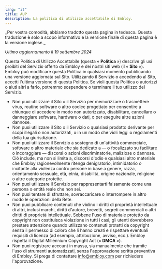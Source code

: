 ```yaml
---
lang: "it"
title: AUP
description: La politica di utilizzo accettabile di Embloy.
---
```


<Callout>
_Per vostra comodità, abbiamo tradotto questa pagina in tedesco. Questa traduzione è solo a scopo informativo e la versione finale di questa pagina è la versione inglese._
</Callout>

_Ultimo aggiornamento il 19 settembre 2024_

Questa Politica di Utilizzo Accettabile (questa « **Politica** ») descrive gli usi proibiti del Servizio offerto da Embloy e dei nostri siti web (il « **Sito** »). Embloy può modificare questa Politica in qualsiasi momento pubblicando una versione aggiornata sul Sito. Utilizzando il Servizio o accedendo al Sito, accetti l'ultima versione di questa Politica. Se violi questa Politica o autorizzi o aiuti altri a farlo, potremmo sospendere o terminare il tuo utilizzo del Servizio.

- Non puoi utilizzare il Sito o il Servizio per memorizzare o trasmettere virus, routine software o altro codice progettato per consentire a chiunque di accedere in modo non autorizzato, disabilitare, cancellare o danneggiare software, hardware o dati, o per eseguire altre azioni dannose.
- Non puoi utilizzare il Sito o il Servizio o qualsiasi prodotto derivante per scopi illegali o non autorizzati, o in un modo che violi leggi o regolamenti della tua giurisdizione.
- Non puoi utilizzare il Servizio a sostegno di un'attività commerciale, software o altro materiale che sia dedicato a — o focalizzato su facilitare o incoraggiare — discorsi o azioni discriminatorie, maliziose o dannose. Ciò include, ma non si limita a, discorsi d'odio e qualsiasi altro materiale che Embloy ragionevolmente ritenga denigratorio, intimidatorio o incitante alla violenza contro persone in base a genere, razza, orientamento sessuale, età, etnia, disabilità, origine nazionale, religione o altre categorie protette.
- Non puoi utilizzare il Servizio per rappresentarti falsamente come una persona o entità reale che non sei.
- Non puoi tentare di sfruttare, sovraccaricare o interrompere in altro modo le operazioni della Rete.
- Non puoi pubblicare contenuti che violino i diritti di proprietà intellettuale di altri, inclusi marchi, diritti d'autore, brevetti, segreti commerciali o altri diritti di proprietà intellettuale. Sebbene l'uso di materiale protetto da copyright non costituisca violazione in tutti i casi, gli utenti dovrebbero prestare attenzione quando utilizzano contenuti protetti da copyright senza il permesso di coloro che li hanno creati e rispettare eventuali requisiti di licenza (ad esempio, attribuzione, avviso, ecc.). Embloy rispetta il Digital Millennium Copyright Act (« **DMCA** »).
- Non puoi registrare account in massa, sia manualmente che tramite l'uso di strumenti automatizzati, senza l'approvazione scritta preventiva di Embloy. Si prega di contattare [info@embloy.com](mailto:info@embloy.com) per richiedere l'approvazione.